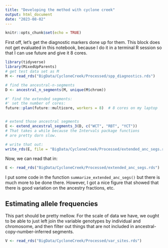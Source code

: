 ```yaml
---
title: "Developing the method with cyclone creek"
output: html_document
date: "2023-08-02"
---
```


```r
knitr::opts_chunk$set(echo = TRUE)
```

First off, let's get the diagnostic markers done up for them.  This block
does not get evaluated in this notebook, because I do it in a terminal
R session so that I can use future and give it 8 cores.
```r
library(tidyverse)
library(MixedUpParents)
# get test data set as M
M <- read_rds("BigData/CycloneCreek/Processed/spp_diagnostics.rds")

# find the ancestral-n-segments
D <- ancestral_n_segments(M, unique(M$chrom))

#' find the extended segments:
#' set the number of cores:
future::plan(future::multicore, workers = 8)  # 8 cores on my laptop


# extend those ancestral segments
E <- extend_ancestral_segments_3(D, c("WCT", "RBT", "YCT"))
# That takes a while because the Intervals package functions
# are pretty darn slow.

# write that out:
write_rds(E, file = "BigData/CycloneCreek/Processed/extended_anc_segs.rds", compress = "xz")
```

Now, we can read that in:
```r
E <- read_rds("BigData/CycloneCreek/Processed/extended_anc_segs.rds")
```

I put some code in the function `summarize_extended_anc_segs()` but there is much more
to be done there.  However, I got a nice figure that showed that there is good
variation on the ancestry fractions, etc. 

## Estimating allele frequencies

This part should be pretty mellow.  For the scale of data we have,
we ought to be able to just left join the variable genotypes by
individual and chromosome, and then filter out things that are not
included in ancestral-copy-number-inferred segments.

```r
V <- read_rds("BigData/CycloneCreek/Processed/var_sites.rds")
```
